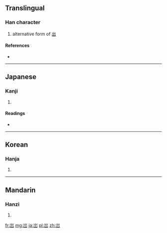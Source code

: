 {{also|出}}
==Translingual==

===Han character===
{{Han char|rn=46|rad=山|as=03|sn=6|four=|canj=山山 (UU), XXX山山 (XXXUU)}}

# {{archaic|lang=cmn}} alternative form of [[出]]

====References====
* {{Han ref|kx=0307.271|dj=0607.230|hdz=10761.100|uh=5C80|ud=23680}}

----

==Japanese==

===Kanji===
{{ja-kanji|grade=|rs=山03}}

# {{defn|lang=ja|sort=山03}}

====Readings====
* {{ja-readings|on=[[しゅつ]] (shutsu), [[すい]] (sui)|kun=[[でる]] (deru), [[だす]] (dasu)}}

----

==Korean==

===Hanja===
{{ko-hanja|hangeul=[[출]], [[추]]|rv=chul, chu|mr=ch'ul, ch'u}}

# {{defn|lang=ko|sort=山03}}

----

==Mandarin==

===Hanzi===
{{cmn-hanzi|pin=[[chū]] ([[chu1]])|wg=[[ch'u]]<sup>1</sup>}}

# {{defn|lang=cmn|sort=山03}}

[[fr:岀]]
[[mg:岀]]
[[ja:岀]]
[[pl:岀]]
[[zh:岀]]